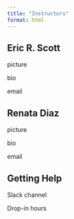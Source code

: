 ```yaml
---
title: "Instructors"
format: html
---
```


## Eric R. Scott

picture

bio

email

## Renata Diaz

picture

bio

email

## Getting Help

Slack channel

Drop-in hours
